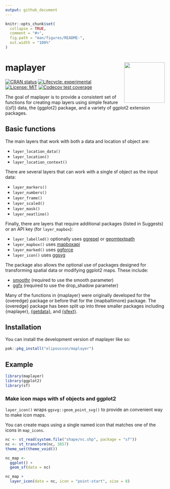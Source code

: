 ```yaml
---
output: github_document
---
```


<!-- README.md is generated from README.Rmd. Please edit that file -->

```r
knitr::opts_chunk$set(
  collapse = TRUE,
  comment = "#>",
  fig.path = "man/figures/README-",
  out.width = "100%"
)
```

# maplayer <a href="https://elipousson.github.io/maplayer/"><img src="man/figures/logo.png" align="right" height="128" /></a>

<!-- badges: start -->

[![CRAN status](https://www.r-pkg.org/badges/version/maplayer)](https://CRAN.R-project.org/package=maplayer) [![Lifecycle: experimental](https://img.shields.io/badge/lifecycle-experimental-orange.svg)](https://lifecycle.r-lib.org/articles/stages.html#experimental) [![License: MIT](https://img.shields.io/badge/License-MIT-yellow.svg)](https://opensource.org/licenses/MIT) [![Codecov test coverage](https://codecov.io/gh/elipousson/maplayer/branch/main/graph/badge.svg)](https://app.codecov.io/gh/elipousson/maplayer?branch=main)

<!-- badges: end -->

The goal of maplayer is to provide a consistent set of functions for creating map layers using simple feature ({sf}) data, the {ggplot2} package, and a variety of ggplot2 extension packages.

## Basic functions

The main layers that work with both a data and location sf object are:

-   `layer_location_data()`
-   `layer_location()`
-   `layer_location_context()`

There are several layers that can work with a single sf object as the input data:

-   `layer_markers()`
-   `layer_numbers()`
-   `layer_frame()`
-   `layer_scaled()`
-   `layer_mask()`
-   `layer_neatline()`

Finally, there are layers that require additional packages (listed in Suggests) or an API key (for `layer_mapbox`):

-   `layer_labelled()` optionally uses [ggrepel](https://ggrepel.slowkow.com/) or [geomtextpath](https://allancameron.github.io/geomtextpath/)
-   `layer_mapbox()` uses [mapboxapi](https://walker-data.com/mapboxapi/)
-   `layer_marked()` uses [ggforce](https://ggforce.data-imaginist.com/)
-   `layer_icon()` uses [ggsvg](https://coolbutuseless.github.io/package/ggsvg/)

The package also allows the optional use of packages designed for transforming spatial data or modifying ggplot2 maps. These include:

-   [smoothr](https://strimas.com/smoothr/) (required to use the smooth parameter)
-   [ggfx](https://ggfx.data-imaginist.com/) (required to use the drop_shadow parameter)

Many of the functions in {maplayer} were originally developed for the {overedge} package or before that for the {mapbaltimore} package. The {overedge} package has been split up into three smaller packages including {maplayer}, [{getdata}](https://elipousson.github.io/getdata/), and [{sfext}](https://elipousson.github.io/sfext/).

## Installation

You can install the development version of maplayer like so:

``` r
pak::pkg_install("elipousson/maplayer")
```

## Example

```r
library(maplayer)
library(ggplot2)
library(sf)
```

### Make icon maps with sf objects and ggplot2

`layer_icon()` wraps `ggsvg::geom_point_svg()` to provide an convenient way to make icon maps.

You can create maps using a single named icon that matches one of the icons in `map_icons`.

```r
nc <- st_read(system.file("shape/nc.shp", package = "sf"))
nc <- st_transform(nc, 3857)
theme_set(theme_void())

nc_map <-
  ggplot() +
  geom_sf(data = nc)

nc_map +
  layer_icon(data = nc, icon = "point-start", size = 8)
```
